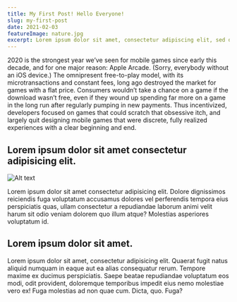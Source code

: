 ```yaml
---
title: My First Post! Hello Everyone!
slug: my-first-post
date: 2021-02-03
featureImage: nature.jpg
excerpt: Lorem ipsum dolor sit amet, consectetur adipiscing elit, sed do eiusmod tempor incididunt ut labore et dolore magna aliqua. Ut enim ad minim veniam, quis nostrud exercitation ullamco laboris nisi ut aliquip ex ea commodo consequat. Duis aute irure dolor in...
---
```


2020 is the strongest year we’ve seen for mobile games since early this decade, and for one major reason: Apple Arcade. (Sorry, everybody without an iOS device.) The omnipresent free-to-play model, with its microtransactions and constant fees, long ago destroyed the market for games with a flat price. Consumers wouldn’t take a chance on a game if the download wasn’t free, even if they wound up spending far more on a game in the long run after regularly pumping in new payments. Thus incentivized, developers focused on games that could scratch that obsessive itch, and largely quit designing mobile games that were discrete, fully realized experiences with a clear beginning and end.

## Lorem ipsum dolor sit amet consectetur adipisicing elit.

![Alt text](./nature.jpg)

Lorem ipsum dolor sit amet consectetur adipisicing elit. Dolore dignissimos reiciendis fuga voluptatum accusamus dolores vel perferendis tempora eius perspiciatis quas, ullam consectetur a repudiandae laborum animi velit harum sit odio veniam dolorem quo illum atque? Molestias asperiores voluptatum id.

## Lorem ipsum dolor sit amet.

Lorem ipsum dolor sit amet, consectetur adipisicing elit. Quaerat fugit natus aliquid numquam in eaque aut ea alias consequatur rerum. Tempore maxime ex ducimus perspiciatis. Saepe beatae repudiandae voluptatum eos modi, odit provident, doloremque temporibus impedit eius nemo molestiae vero ex! Fuga molestias ad non quae cum. Dicta, quo. Fuga?
